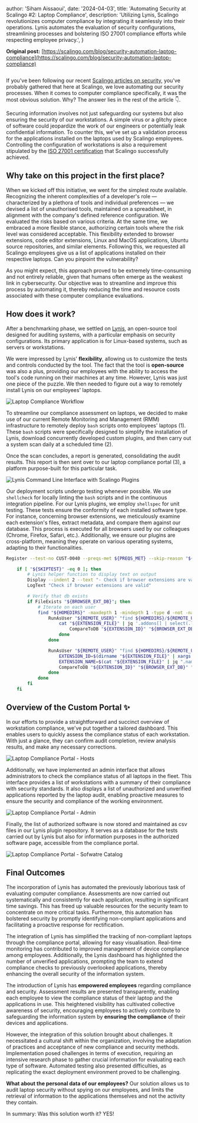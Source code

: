 
  author: 'Siham Aissaoui',
  date: '2024-04-03',
  title: 'Automating Security at Scalingo #2: Laptop Compliance',
  description:
    'Utilizing Lynis, Scalingo revolutionizes computer compliance by integrating it seamlessly into their operations. Lynis automates the evaluation of security configurations, streamlining processes and bolstering ISO 27001 compliance efforts while respecting employee privacy.',
}


**Original post:** [https://scalingo.com/blog/security-automation-laptop-compliance](https://scalingo.com/blog/security-automation-laptop-compliance)

<Image src={japan} alt="" />

If you've been following our recent [Scalingo articles on security](https://scalingo.com/blog/tagged/security/page/1), you've probably gathered that here at Scalingo, we love automating our security processes. When it comes to computer compliance specifically, it was the most obvious solution. Why? The answer lies in the rest of the article 👇.

Securing information involves not just safeguarding our systems but also ensuring the security of our workstations. A simple virus or a glitchy piece of software could jeopardize the work of our engineers or potentially leak confidential information. To counter this, we've set up a validation process for the applications installed on the laptops used by Scalingo employees. Controlling the configuration of workstations is also a requirement stipulated by the [ISO 27001 certification](https://scalingo.com/iso-27001-certification) that Scalingo successfully achieved.

## Why take on this project in the first place?

When we kicked off this initiative, we went for the simplest route available. Recognizing the inherent complexities of a developer's role — characterized by a plethora of tools and individual preferences — we devised a list of unauthorised tools, maintained on a spreadsheet, in alignment with the company's defined reference configuration. We evaluated the risks based on various criteria. At the same time, we embraced a more flexible stance, authorizing certain tools where the risk level was considered acceptable. This flexibility extended to browser extensions, code editor extensions, Linux and MacOS applications, Ubuntu source repositories, and similar elements. Following this, we requested all Scalingo employees give us a list of applications installed on their respective laptops. Can you pinpoint the vulnerability?

As you might expect, this approach proved to be extremely time-consuming and not entirely reliable, given that humans often emerge as the weakest link in cybersecurity. Our objective was to streamline and improve this process by automating it, thereby reducing the time and resource costs associated with these computer compliance evaluations.

## How does it work?

After a benchmarking phase, we settled on [Lynis](https://github.com/CISOfy/lynis), an open-source tool designed for auditing systems, with a particular emphasis on security configurations. Its primary application is for Linux-based systems, such as servers or workstations.

We were impressed by Lynis' **flexibility**, allowing us to customize the tests and controls conducted by the tool. The fact that the tool is **open-source** was also a plus, providing our employees with the ability to access the tool's code running on their machines at any time. However, Lynis was just one piece of the puzzle. We then needed to figure out a way to remotely install Lynis on our employees' laptops.

<Image src={workflow} alt="Laptop Compliance Workflow" />

To streamline our compliance assessment on laptops, we decided to make use of our current Remote Monitoring and Management (RMM) infrastructure to remotely deploy `bash` scripts onto employees' laptops (1). These `bash` scripts were specifically designed to simplify the installation of Lynis, download concurrently developed custom plugins, and then carry out a system scan daily at a scheduled time (2).

Once the scan concludes, a report is generated, consolidating the audit results. This report is then sent over to our laptop compliance portal (3), a platform purpose-built for this particular task.

<Image src={cli} alt="Lynis Command Line Interface with Scalingo Plugins" />

Our deployment scripts undergo testing whenever possible. We use `shellcheck` for locally linting the `bash` scripts and in the continuous integration pipeline. For our Lynis plugins, we employ `shellspec` for unit testing. These tests ensure the conformity of each installed software type. For instance, concerning browser extensions, we meticulously examine each extension's files, extract metadata, and compare them against our database. This process is executed for all browsers used by our colleagues (Chrome, Firefox, Safari, etc.). Additionally, we ensure our plugins are cross-platform, meaning they operate on various operating systems, adapting to their functionalities.

```bash
Register --test-no CUST-0040 --preqs-met ${PREQS_MET} --skip-reason "${SKIPREASON}" --weight L --network NO --category security --description "Check if browser extensions are valid"

    if [ "${SKIPTEST}" -eq 0 ]; then
        # Lynis helper function to display text on output
        Display --indent 2 --text "- Check if browser extensions are valid"
        LogText "Check if browser extensions are valid"

        # Verify that db exists
        if FileExists "${BROWSER_EXT_DB}"; then
            # Iterate on each user
            find "${HOMEDIRS}" -maxdepth 1 -mindepth 1 -type d -not -name ".*" -exec basename {} \; | grep -v Shared | while read -r REMOTE_USER; do
                RunAsUser "${REMOTE_USER}" "find ${HOMEDIRS}/${REMOTE_USER}/${FIREFOX_EXT_PATH} -name '${FIREFOX_EXT_FILE}' 2>/dev/null" | while read -r EXTENSION_FILE; do
                    cat "${EXTENSION_FILE}" | jq '.addons[] | select(.location=="app-profile") | .defaultLocale.name' | grep -v "Language" | cut -d '"' -f 2 | while read -r EXTENSION_ID; do
                        CompareToDB "${EXTENSION_ID}" "${BROWSER_EXT_DB}" "Browser:Firefox,User:${REMOTE_USER}"
                    done
                done

                RunAsUser "${REMOTE_USER}" "find ${HOMEDIRS}/${REMOTE_USER}/${CHROME_EXT_PATH} -name '${CHROME_EXT_FILE}' 2>/dev/null" | while read -r EXTENSION_FILE; do
                    EXTENSION_ID=$(dirname "${EXTENSION_FILE}" | xargs dirname | xargs basename)
                    EXTENSION_NAME=$(cat "${EXTENSION_FILE}" | jq ".name" | cut -d '"' -f 2)
                    CompareToDB "${EXTENSION_ID}" "${BROWSER_EXT_DB}" "Name:${EXTENSION_NAME},Browser:Chrome,User:${REMOTE_USER}"
                done
            done
        fi
    fi
```

## Overview of the Custom Portal ✨

In our efforts to provide a straightforward and succinct overview of workstation compliance, we've put together a tailored dashboard. This enables users to quickly assess the compliance status of each workstation. With just a glance, they can confirm audit completion, review analysis results, and make any necessary corrections.

<Image src={hosts} alt="Laptop Compliance Portal - Hosts" />

Additionally, we have implemented an admin interface that allows administrators to check the compliance status of all laptops in the fleet. This interface provides a list of workstations with a summary of their compliance with security standards. It also displays a list of unauthorized and unverified applications reported by the laptop audit, enabling proactive measures to ensure the security and compliance of the working environment.

<Image src={admin} alt="Laptop Compliance Portal - Admin" />

Finally, the list of authorized software is now stored and maintained as csv files in our Lynis plugin repository. It serves as a database for the tests carried out by Lynis but also for information purposes in the authorized software page, accessible from the compliance portal.

<Image src={catalog} alt="Laptop Compliance Portal - Sofwatre Catalog" />

## Final Outcomes

The incorporation of Lynis has automated the previously laborious task of evaluating computer compliance. Assessments are now carried out systematically and consistently for each application, resulting in significant time savings. This has freed up valuable resources for the security team to concentrate on more critical tasks. Furthermore, this automation has bolstered security by promptly identifying non-compliant applications and facilitating a proactive response for rectification.

The integration of Lynis has simplified the tracking of non-compliant laptops through the compliance portal, allowing for easy visualisation. Real-time monitoring has contributed to improved management of device compliance among employees. Additionally, the Lynis dashboard has highlighted the number of unverified applications, prompting the team to extend compliance checks to previously overlooked applications, thereby enhancing the overall security of the information system.

The introduction of Lynis has **empowered employees** regarding compliance and security. Assessment results are presented transparently, enabling each employee to view the compliance status of their laptop and the applications in use. This heightened visibility has cultivated collective awareness of security, encouraging employees to actively contribute to safeguarding the information system by **ensuring the compliance** of their devices and applications.

However, the integration of this solution brought about challenges. It necessitated a cultural shift within the organization, involving the adaptation of practices and acceptance of new compliance and security methods. Implementation posed challenges in terms of execution, requiring an intensive research phase to gather crucial information for evaluating each type of software. Automated testing also presented difficulties, as replicating the exact deployment environment proved to be challenging.

**What about the personal data of our employees?** Our solution allows us to audit laptop security without spying on our employees, and limits the retrieval of information to the applications themselves and not the activity they contain.

In summary: Was this solution worth it? YES!
